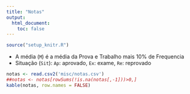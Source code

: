 ```yaml
---
title: "Notas"
output:
  html_document:
    toc: false
---
```


```r
source("setup_knitr.R")
```

- A média (`M`) é a média da Prova e Trabalho mais 10% de Frequencia
- Situação (`Sit`): `Ap`: aprovado, `Ex`: exame, `Re`: reprovado

```r
notas <- read.csv2('misc/notas.csv')
##notas <- notas[rowSums(!is.na(notas[,-1]))>0,]
kable(notas, row.names = FALSE)
```


